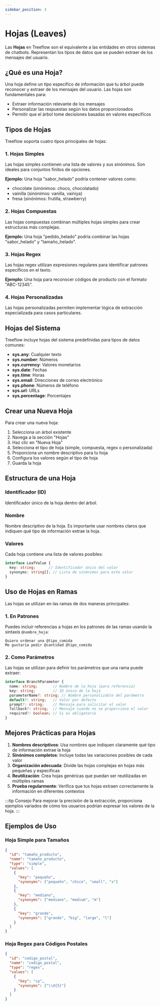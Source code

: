 ```yaml
---
sidebar_position: 3
---
```


# Hojas (Leaves)

Las **Hojas** en Treeflow son el equivalente a las entidades en otros sistemas de chatbots. Representan los tipos de datos que se pueden extraer de los mensajes del usuario.

## ¿Qué es una Hoja?

Una hoja define un tipo específico de información que tu árbol puede reconocer y extraer de los mensajes del usuario. Las hojas son fundamentales para:

- Extraer información relevante de los mensajes
- Personalizar las respuestas según los datos proporcionados
- Permitir que el árbol tome decisiones basadas en valores específicos

## Tipos de Hojas

Treeflow soporta cuatro tipos principales de hojas:

### 1. Hojas Simples

Las hojas simples contienen una lista de valores y sus sinónimos. Son ideales para conjuntos finitos de opciones.

**Ejemplo:** Una hoja "sabor_helado" podría contener valores como:
- chocolate (sinónimos: choco, chocolatado)
- vainilla (sinónimos: vanilla, vainiya)
- fresa (sinónimos: frutilla, strawberry)

### 2. Hojas Compuestas

Las hojas compuestas combinan múltiples hojas simples para crear estructuras más complejas.

**Ejemplo:** Una hoja "pedido_helado" podría combinar las hojas "sabor_helado" y "tamaño_helado".

### 3. Hojas Regex

Las hojas regex utilizan expresiones regulares para identificar patrones específicos en el texto.

**Ejemplo:** Una hoja para reconocer códigos de producto con el formato "ABC-12345".

### 4. Hojas Personalizadas

Las hojas personalizadas permiten implementar lógica de extracción especializada para casos particulares.

## Hojas del Sistema

Treeflow incluye hojas del sistema predefinidas para tipos de datos comunes:

- **sys.any**: Cualquier texto
- **sys.number**: Números
- **sys.currency**: Valores monetarios
- **sys.date**: Fechas
- **sys.time**: Horas
- **sys.email**: Direcciones de correo electrónico
- **sys.phone**: Números de teléfono
- **sys.url**: URLs
- **sys.percentage**: Porcentajes

## Crear una Nueva Hoja

Para crear una nueva hoja:

1. Selecciona un árbol existente
2. Navega a la sección "Hojas"
3. Haz clic en "Nueva Hoja"
4. Selecciona el tipo de hoja (simple, compuesta, regex o personalizada)
5. Proporciona un nombre descriptivo para tu hoja
6. Configura los valores según el tipo de hoja
7. Guarda la hoja

## Estructura de una Hoja

### Identificador (ID)

Identificador único de la hoja dentro del árbol.

### Nombre

Nombre descriptivo de la hoja. Es importante usar nombres claros que indiquen qué tipo de información extrae la hoja.

### Valores

Cada hoja contiene una lista de valores posibles:

```typescript
interface LeafValue {
  key: string;      // Identificador único del valor
  synonyms: string[]; // Lista de sinónimos para este valor
}
```

## Uso de Hojas en Ramas

Las hojas se utilizan en las ramas de dos maneras principales:

### 1. En Patrones

Puedes incluir referencias a hojas en los patrones de las ramas usando la sintaxis `@nombre_hoja`:

```
Quiero ordenar una @tipo_comida
Me gustaría pedir @cantidad @tipo_comida
```

### 2. Como Parámetros

Las hojas se utilizan para definir los parámetros que una rama puede extraer:

```typescript
interface BranchParameter {
  name: string;       // Nombre de la hoja (para referencia)
  key: string;        // ID único de la hoja
  parameterName?: string; // Nombre personalizable del parámetro
  default?: string;   // Valor por defecto
  prompt?: string;    // Mensaje para solicitar el valor
  fallback?: string;  // Mensaje cuando no se proporciona el valor
  required?: boolean; // Si es obligatorio
}
```

## Mejores Prácticas para Hojas

1. **Nombres descriptivos**: Usa nombres que indiquen claramente qué tipo de información extrae la hoja
2. **Sinónimos completos**: Incluye todas las variaciones posibles de cada valor
3. **Organización adecuada**: Divide las hojas complejas en hojas más pequeñas y específicas
4. **Reutilización**: Crea hojas genéricas que puedan ser reutilizadas en múltiples ramas
5. **Prueba regularmente**: Verifica que tus hojas extraen correctamente la información en diferentes contextos

:::tip Consejo
Para mejorar la precisión de la extracción, proporciona ejemplos variados de cómo los usuarios podrían expresar los valores de la hoja.
:::

## Ejemplos de Uso

### Hoja Simple para Tamaños

```json
{
  "id": "tamaño_producto",
  "name": "tamaño_producto",
  "type": "simple",
  "values": [
    {
      "key": "pequeño",
      "synonyms": ["pequeño", "chico", "small", "s"]
    },
    {
      "key": "mediano",
      "synonyms": ["mediano", "medium", "m"]
    },
    {
      "key": "grande",
      "synonyms": ["grande", "big", "large", "l"]
    }
  ]
}
```

### Hoja Regex para Códigos Postales

```json
{
  "id": "codigo_postal",
  "name": "codigo_postal",
  "type": "regex",
  "values": [
    {
      "key": "cp",
      "synonyms": ["\\d{5}"]
    }
  ]
}
```
